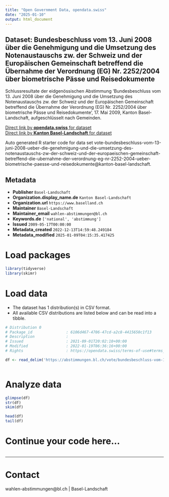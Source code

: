 ```yaml
---
title: "Open Government Data, opendata.swiss"
date: "2025-01-10"
output: html_document
---
```


## Dataset: Bundesbeschluss vom 13. Juni 2008 über die Genehmigung und die Umsetzung des Notenaustauschs zw. der Schweiz und der Europäischen Gemeinschaft betreffend die Übernahme der Verordnung (EG) Nr. 2252/2004 über biometrische Pässe und Reisedokumente

Schlussresultate der eidgenössischen Abstimmung 'Bundesbeschluss vom 13. Juni 2008 über die Genehmigung und die Umsetzung des Notenaustauschs zw. der Schweiz und der Europäischen Gemeinschaft betreffend die Übernahme der Verordnung (EG) Nr. 2252/2004 über biometrische Pässe und Reisedokumente', 17. Mai 2009, Kanton Basel-Landschaft, aufgeschlüsselt nach Gemeinden.

[Direct link by **opendata.swiss** for dataset](https://opendata.swiss/de/dataset/bundesbeschluss-vom-13-juni-2008-uber-die-genehmigung-und-die-umsetzung-des-notenaustauschs-zw-)<br>
[Direct link by **Kanton Basel-Landschaft** for dataset](https://abstimmungen.bl.ch/vote/bundesbeschluss-vom-13-juni-2008-ueber-die-genehmigung-und-die-umsetzung-des-notenaustauschs-zw-der-schweiz-und-der-europaeischen-gemeinschaft-betreffend-die-ubernahme-der-verordnung-eg-nr-2252-2004-ueber-biometrische-paesse-und-reisedokumente/data)

Auto generated R starter code for data set vote-bundesbeschluss-vom-13-juni-2008-ueber-die-genehmigung-und-die-umsetzung-des-notenaustauschs-zw-der-schweiz-und-der-europaeischen-gemeinschaft-betreffend-die-ubernahme-der-verordnung-eg-nr-2252-2004-ueber-biometrische-paesse-und-reisedokumente@kanton-basel-landschaft.

## Metadata

- **Publisher** `Basel-Landschaft`
- **Organization.display_name.de** `Kanton Basel-Landschaft`
- **Organization.url** `https://www.baselland.ch`
- **Maintainer** `Basel-Landschaft`
- **Maintainer_email** `wahlen-abstimmungen@bl.ch`
- **Keywords.de** `['national', 'abstimmung']`
- **Issued** `2009-05-17T00:00:00`
- **Metadata_created** `2022-12-13T14:59:48.249184`
- **Metadata_modified** `2025-01-09T04:15:35.417425`


# Load packages

```r

library(tidyverse)
library(skimr)

```

# Load data

-   The dataset has 1 distribution(s) in CSV format.
-   All available CSV distributions are listed below and can be read into a tibble.

```r

# Distribution 0
# Package_id               : 6106d467-4706-47cd-a2c8-4415650c1f13
# Description              : 
# Issued                   : 2021-09-01T20:02:10+00:00
# Modified                 : 2022-01-19T06:36:16+00:00
# Rights                   : https://opendata.swiss/terms-of-use#terms_by

df <- read_delim('https://abstimmungen.bl.ch/vote/bundesbeschluss-vom-13-juni-2008-ueber-die-genehmigung-und-die-umsetzung-des-notenaustauschs-zw-der-schweiz-und-der-europaeischen-gemeinschaft-betreffend-die-ubernahme-der-verordnung-eg-nr-2252-2004-ueber-biometrische-paesse-und-reisedokumente/data-csv')



```

# Analyze data

```r

glimpse(df)
str(df)
skim(df)

head(df)
tail(df)

```

# Continue your code here...

```r

```

------------------------------------------------------------------------

# Contact

wahlen-abstimmungen@bl.ch | Basel-Landschaft

